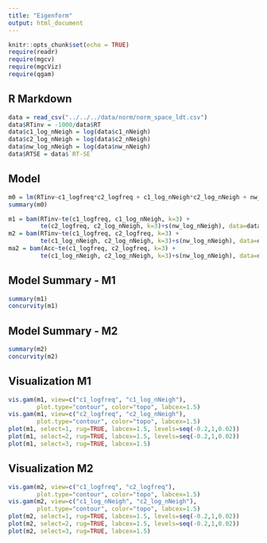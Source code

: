 ```yaml
---
title: "Eigenform"
output: html_document
---
```


```r
knitr::opts_chunk$set(echo = TRUE)
require(readr)
require(mgcv)
require(mgcViz)
require(qgam)
```

## R Markdown


```r
data = read_csv("../../../data/norm/norm_space_ldt.csv")
data$RTinv = -1000/data$RT
data$c1_log_nNeigh = log(data$c1_nNeigh)
data$c2_log_nNeigh = log(data$c2_nNeigh)
data$nw_log_nNeigh = log(data$nw_nNeigh)
data$RTSE = data$`RT-SE`
```

## Model

```r
m0 = lm(RTinv~c1_logfreq*c2_logfreq + c1_log_nNeigh*c2_log_nNeigh + nw_log_nNeigh, data=data)
summary(m0)

```
```r
m1 = bam(RTinv~te(c1_logfreq, c1_log_nNeigh, k=3) +
         te(c2_logfreq, c2_log_nNeigh, k=3)+s(nw_log_nNeigh), data=data)
m2 = bam(RTinv~te(c1_logfreq, c2_logfreq, k=3) +
         te(c1_log_nNeigh, c2_log_nNeigh, k=3)+s(nw_log_nNeigh), data=data)
ma2 = bam(Acc~te(c1_logfreq, c2_logfreq, k=3) +
         te(c1_log_nNeigh, c2_log_nNeigh, k=3)+s(nw_log_nNeigh), data=data)
```

## Model Summary - M1
```r
summary(m1)
concurvity(m1)
```

## Model Summary - M2
```r
summary(m2)
concurvity(m2)
```

## Visualization M1
```r
vis.gam(m1, view=c("c1_logfreq", "c1_log_nNeigh"), 
        plot.type="contour", color="topo", labcex=1.5)
vis.gam(m1, view=c("c2_logfreq", "c2_log_nNeigh"), 
        plot.type="contour", color="topo", labcex=1.5)
plot(m1, select=1, rug=TRUE, labcex=1.5, levels=seq(-0.2,1,0.02))
plot(m1, select=2, rug=TRUE, labcex=1.5, levels=seq(-0.2,1,0.02))
plot(m1, select=3, rug=TRUE, labcex=1.5)
```

## Visualization M2
```r
vis.gam(m2, view=c("c1_logfreq", "c2_logfreq"), 
        plot.type="contour", color="topo", labcex=1.5)
vis.gam(m2, view=c("c1_log_nNeigh", "c2_log_nNeigh"), 
        plot.type="contour", color="topo", labcex=1.5)
plot(m2, select=1, rug=TRUE, labcex=1.5, levels=seq(-0.2,1,0.02))
plot(m2, select=2, rug=TRUE, labcex=1.5, levels=seq(-0.2,1,0.02))
plot(m2, select=3, rug=TRUE, labcex=1.5)
```
